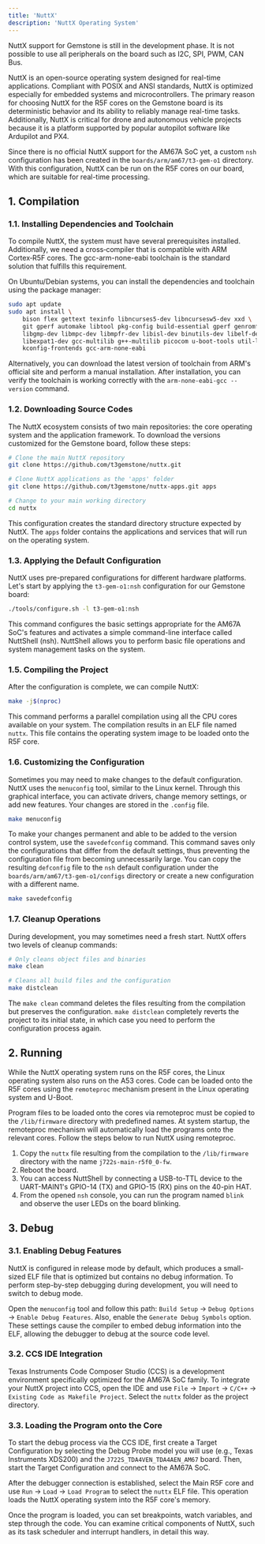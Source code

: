 ```yaml
---
title: 'NuttX'
description: 'NuttX Operating System'
---
```


<Warning>
NuttX support for Gemstone is still in the development phase. It is not possible to use all peripherals on the board
such as I2C, SPI, PWM, CAN Bus.
</Warning>

NuttX is an open-source operating system designed for real-time applications. Compliant with POSIX and ANSI standards,
NuttX is optimized especially for embedded systems and microcontrollers. The primary reason for choosing NuttX for the
R5F cores on the Gemstone board is its deterministic behavior and its ability to reliably manage real-time tasks.
Additionally, NuttX is critical for drone and autonomous vehicle projects because it is a platform supported by popular
autopilot software like Ardupilot and PX4.

Since there is no official NuttX support for the AM67A SoC yet, a custom `nsh` configuration has been created in the
`boards/arm/am67/t3-gem-o1` directory. With this configuration, NuttX can be run on the R5F cores on our board, which
are suitable for real-time processing.

## 1. Compilation

### 1.1. Installing Dependencies and Toolchain

To compile NuttX, the system must have several prerequisites installed. Additionally, we need a cross‑compiler that is
compatible with ARM Cortex‑R5F cores. The gcc-arm-none-eabi toolchain is the standard solution that fulfills this
requirement.

On Ubuntu/Debian systems, you can install the dependencies and toolchain using the package manager:

```bash
sudo apt update
sudo apt install \
    bison flex gettext texinfo libncurses5-dev libncursesw5-dev xxd \
    git gperf automake libtool pkg-config build-essential gperf genromfs \
    libgmp-dev libmpc-dev libmpfr-dev libisl-dev binutils-dev libelf-dev \
    libexpat1-dev gcc-multilib g++-multilib picocom u-boot-tools util-linux \
    kconfig-frontends gcc-arm-none-eabi
```

Alternatively, you can download the latest version of toolchain from ARM's official site and perform a manual 
installation. After installation, you can verify the toolchain is working correctly with the 
`arm-none-eabi-gcc --version` command.

### 1.2. Downloading Source Codes

The NuttX ecosystem consists of two main repositories: the core operating system and the application framework. To
download the versions customized for the Gemstone board, follow these steps:

```bash
# Clone the main NuttX repository
git clone https://github.com/t3gemstone/nuttx.git

# Clone NuttX applications as the 'apps' folder
git clone https://github.com/t3gemstone/nuttx-apps.git apps

# Change to your main working directory
cd nuttx
```

This configuration creates the standard directory structure expected by NuttX. The `apps` folder contains the
applications and services that will run on the operating system.

### 1.3. Applying the Default Configuration

NuttX uses pre-prepared configurations for different hardware platforms. Let's start by applying the `t3-gem-o1:nsh`
configuration for our Gemstone board:

```bash
./tools/configure.sh -l t3-gem-o1:nsh
```

This command configures the basic settings appropriate for the AM67A SoC's features and activates a simple command-line
interface called NuttShell (nsh). NuttShell allows you to perform basic file operations and system management tasks on
the system.

### 1.5. Compiling the Project

After the configuration is complete, we can compile NuttX:

```bash
make -j$(nproc)
```

This command performs a parallel compilation using all the CPU cores available on your system. The compilation results
in an ELF file named `nuttx`. This file contains the operating system image to be loaded onto the R5F core.

### 1.6. Customizing the Configuration

Sometimes you may need to make changes to the default configuration. NuttX uses the `menuconfig` tool, similar to the
Linux kernel. Through this graphical interface, you can activate drivers, change memory settings, or add new features.
Your changes are stored in the `.config` file.

```bash
make menuconfig
```

To make your changes permanent and able to be added to the version control system, use the `savedefconfig` command. This
command saves only the configurations that differ from the default settings, thus preventing the configuration file from
becoming unnecessarily large. You can copy the resulting `defconfig` file to the `nsh` default configuration under the
`boards/arm/am67/t3-gem-o1/configs` directory or create a new configuration with a different name.

```bash
make savedefconfig
```

### 1.7. Cleanup Operations

During development, you may sometimes need a fresh start. NuttX offers two levels of cleanup commands:

```bash
# Only cleans object files and binaries
make clean

# Cleans all build files and the configuration
make distclean
```

The `make clean` command deletes the files resulting from the compilation but preserves the configuration. `make
distclean` completely reverts the project to its initial state, in which case you need to perform the configuration
process again.

## 2. Running

While the NuttX operating system runs on the R5F cores, the Linux operating system also runs on the A53 cores. Code can
be loaded onto the R5F cores using the `remoteproc` mechanism present in the Linux operating system and U-Boot.

Program files to be loaded onto the cores via remoteproc must be copied to the `/lib/firmware` directory with predefined
names. At system startup, the remoteproc mechanism will automatically load the programs onto the relevant cores. Follow
the steps below to run NuttX using remoteproc.

1.  Copy the `nuttx` file resulting from the compilation to the `/lib/firmware` directory with the name `j722s-main-r5f0_0-fw`.
2.  Reboot the board.
3.  You can access NuttShell by connecting a USB-to-TTL device to the UART-MAIN1's GPIO-14 (TX) and GPIO-15 (RX) pins on the 40-pin HAT.
4.  From the opened `nsh` console, you can run the program named `blink` and observe the user LEDs on the board blinking.

## 3. Debug

### 3.1. Enabling Debug Features

NuttX is configured in release mode by default, which produces a small-sized ELF file that is optimized but contains no
debug information. To perform step-by-step debugging during development, you will need to switch to debug mode.

Open the `menuconfig` tool and follow this path: `Build Setup` → `Debug Options` → `Enable Debug Features`. Also, enable
the `Generate Debug Symbols` option. These settings cause the compiler to embed debug information into the ELF, allowing
the debugger to debug at the source code level.

### 3.2. CCS IDE Integration

Texas Instruments Code Composer Studio (CCS) is a development environment specifically optimized for the AM67A SoC
family. To integrate your NuttX project into CCS, open the IDE and use `File` → `Import` → `C/C++` → `Existing Code as
Makefile Project`. Select the `nuttx` folder as the project directory.

### 3.3. Loading the Program onto the Core

To start the debug process via the CCS IDE, first create a Target Configuration by selecting the Debug Probe model you
will use (e.g., Texas Instruments XDS200) and the `J722S_TDA4VEN_TDA4AEN_AM67` board. Then, start the Target
Configuration and connect to the AM67A SoC.

After the debugger connection is established, select the Main R5F core and use `Run` → `Load` → `Load Program` to select
the `nuttx` ELF file. This operation loads the NuttX operating system into the R5F core's memory.

Once the program is loaded, you can set breakpoints, watch variables, and step through the code. You can examine
critical components of NuttX, such as its task scheduler and interrupt handlers, in detail this way.
